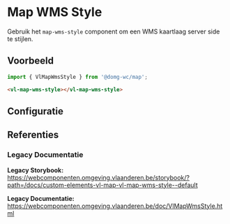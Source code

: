 
# Map WMS Style

Gebruik het `map-wms-style` component om een WMS kaartlaag server side te stijlen.<br/>

## Voorbeeld

```js
import { VlMapWmsStyle } from '@domg-wc/map';
```

```html
<vl-map-wms-style></vl-map-wms-style>
```

<DocsStory id="map-layer-wms-layer-wms-style--map-wms-style-default" />

## Configuratie

<ArgsTable story={PRIMARY_STORY} />

## Referenties

### Legacy Documentatie

**Legacy Storybook:** https://webcomponenten.omgeving.vlaanderen.be/storybook/?path=/docs/custom-elements-vl-map-vl-map-wms-style--default

**Legacy Documentatie:** https://webcomponenten.omgeving.vlaanderen.be/doc/VlMapWmsStyle.html
